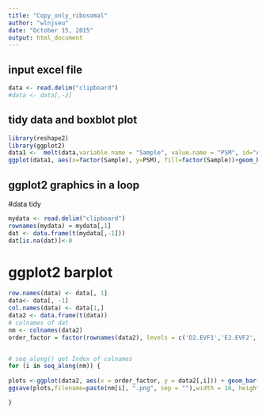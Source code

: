 ```yaml
---
title: "Copy_only_ribosomal"
author: "wlnjseu"
date: "October 15, 2015"
output: html_document
---
```

## input excel file

```r
data <- read.delim("clipboard")
#data <- data[,-2]
```

## tidy data and boxblot plot

```r
library(reshape2)
library(ggplot2)
data1 <-  melt(data,variable.name = "Sample", value.name = "PSM", id="Accession")
ggplot(data1, aes(x=factor(Sample), y=PSM), fill=factor(Sample))+geom_boxplot(notch = TRUE, outlier.colour = "green", aes(fill=factor(Sample)))+ggtitle("RPS Extra and tRNA")

```


## ggplot2 graphics in a loop
#data tidy

```r
mydata <- read.delim("clipboard")
rownames(mydata) = mydata[,1]
dat <- data.frame(t(mydata[,-1]))
dat[is.na(dat)]<-0 
```


# ggplot2 barplot
```r
row.names(data) <- data[, 1]
data<- data[, -1]
col.names(data) <- data[1,]
data2 <- data.frame(t(data))
# colnames of dat
nm <- colnames(data2)
order_factor = factor(rownames(data2), levels = c('D2.EVF1','E2.EVF2','F2.EVF3','G2.EVF4.7','H2.M1F1','A2.M1F2','B2.M1.F3','C2.M1F4.7'))


# seq_along() get Index of colnames
for (i in seq_along(nm)) { 
  
plots <-ggplot(data2, aes(x = order_factor, y = data2[,i])) + geom_bar(stat = "identity")+xlab("sample")+ylab("PSM")+ggtitle(nm[i])
ggsave(plots,filename=paste(nm[i], ".png", sep = ""),width = 16, height = 9)

}
```


